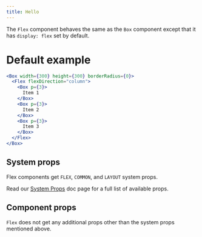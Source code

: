 ```yaml
---
title: Hello
---
```


The `Flex` component behaves the same as the `Box` component except that it has `display: flex` set by default.

# Default example

```jsx
<Box width={300} height={300} borderRadius={0}>
  <Flex flexDirection="column">
    <Box p={3}>
      Item 1
    </Box>
    <Box p={3}>
      Item 2
    </Box>
    <Box p={3}>
      Item 3
    </Box>
  </Flex>
</Box>
```

## System props

Flex components get `FLEX`, `COMMON`, and `LAYOUT` system props.

Read our [System Props](/system-props) doc page for a full list of available props.

## Component props

`Flex` does not get any additional props other than the system props mentioned above.
